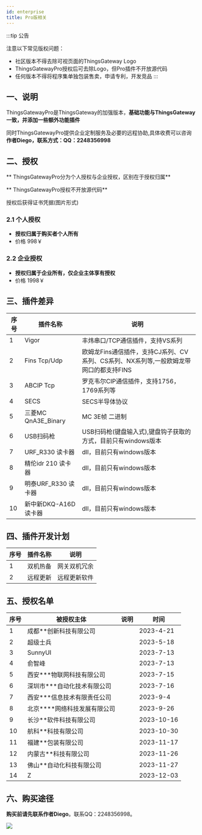 ```yaml
---
id: enterprise
title: Pro版相关
---
```




:::tip 公告

注意以下常见版权问题：

- 社区版本不得去除可视页面的ThingsGateway Logo
- ThingsGatewayPro授权后可去除Logo，但Pro插件不开放源代码
- 任何版本不得将程序集单独包装售卖，申请专利，开发竞品
:::  

## 一、说明

ThingsGatewayPro是ThingsGateway的加强版本，**基础功能与ThingsGateway一致，并添加一些额外功能插件**

同时ThingsGatewayPro提供企业定制服务及必要的远程协助,具体收费可以咨询**作者Diego，联系方式：QQ：2248356998**

## 二、授权

** ThingsGatewayPro分为个人授权与企业授权，区别在于授权归属**

** ThingsGatewayPro授权不开放源代码**

授权后获得证书凭据(图片形式)

### 2.1 个人授权

- **授权归属于购买者个人所有**
- 价格 998￥

### 2.2 企业授权

- **授权归属于企业所有，仅企业主体享有授权**
- 价格 1998￥


## 三、插件差异

|序号| 插件名称           |  说明      |            
|----| ---------------| --------------------------|
|1| Vigor | 丰炜串口/TCP通信插件，支持VS系列|
|2| Fins Tcp/Udp | 欧姆龙Fins通信插件，支持CJ系列、CV系列、CS系列、NX系列等,一般欧姆龙带网口的都支持FINS|
|3| ABCIP Tcp | 罗克韦尔CIP通信插件，支持1756，1769系列等|
|4| SECS | SECS半导体协议|
|5| 三菱MC QnA3E_Binary | MC 3E帧 二进制 |
|6| USB扫码枪 | USB扫码枪(键盘输入式),键盘钩子获取的方式，目前只有windows版本|
|7| URF_R330 读卡器  | dll，目前只有windows版本|
|8| 精伦idr 210 读卡器 | dll，目前只有windows版本|
|9| 明泰URF_R330 读卡器 | dll，目前只有windows版本|
|10| 新中新DKQ-A16D 读卡器 | dll，目前只有windows版本|

## 四、插件开发计划

|序号| 插件名称           |  说明      |  
|----| ---------------| --------------------------|
|1| 双机热备 | 网关双机冗余| 
|2| 远程更新 | 远程更新软件| 


## 五、授权名单

|序号| 被授权主体           |  说明      |     时间           |       
|----| ---------------| --------------------------|-------------------|
|1| 成都**创新科技有限公司 | | 2023-4-21|
|2| 超级士兵 | | 2023-5-18|
|3| SunnyUI | | 2023-7-13|
|4| 俞智峰 | | 2023-7-13|
|5| 西安***物联网科技有限公司 | | 2023-7-15|
|6| 深圳市***自动化技术有限公司 | | 2023-7-16|
|7| 西安***信息技术有限责任公司 | | 2023-9-4|
|8| 北京****网络科技发展有限公司 | | 2023-9-26|
|9| 长沙**软件科技有限公司 | | 2023-10-16|
|10| 航科**科技有限公司 | | 2023-10-30|
|11| 福建**包装有限公司 | | 2023-11-17|
|12| 内蒙古**科技有限公司 | | 2023-11-26|
|13| 佛山**自动化科技有限公司 | | 2023-11-27|
|14| Z | | 2023-12-03|

## 六、购买途径

**购买前请先联系作者Diego**。联系QQ：2248356998。

![](/img/pay.png) 




